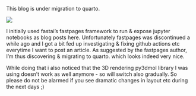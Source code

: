 This blog is under migration to quarto.

![](migration.png)

I initially used fastai's fastpages framework to run & expose jupyter notebooks as blog posts here. Unfortunately fastpages was discontinued a while ago and I got a bit fed up investigating & fixing github actions etc everytime I want to post an article. As suggested by the fastpages author, I'm thus discovering & migrating to quarto. which looks indeed very nice. 

While doing that i also noticed that the 3D rendering py3dmol library I was using doesn't work as well anymore - so will switch also gradually. 
So please do not be alarmed if you see dramatic changes in layout etc during the next days ;) 
